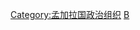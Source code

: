 {{Commonscat|Government of Bangladesh}}

[[Category:孟加拉国政治组织|Category:孟加拉国政治组织]]
[[Category:亚洲各国政府|B]]